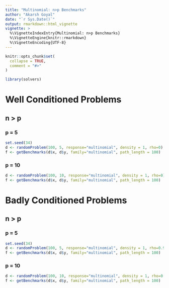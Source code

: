 ```yaml
---
title: "Multinomial: n>p Benchmarks"
author: "Akarsh Goyal"
date: "`r Sys.Date()`"
output: rmarkdown::html_vignette
vignette: >
  %\VignetteIndexEntry{Multinomial: n>p Benchmarks}
  %\VignetteEngine{knitr::rmarkdown}
  %\VignetteEncoding{UTF-8}
---
```


```r
knitr::opts_chunk$set(
  collapse = TRUE,
  comment = "#>"
)
```

```r
library(solvers)
```

# Well Conditioned Problems
## n > p
### p = 5
```r
set.seed(34)
d <- randomProblem(100, 5, response="multinomial", density = 1, rho=0)
f <- getBenchmarks(d$x, d$y, family="multinomial", path_length = 100)
```

### p = 10
```r
d <- randomProblem(100, 10, response="multinomial", density = 1, rho=0)
f <- getBenchmarks(d$x, d$y, family="multinomial", path_length = 100)
```

# Badly Conditioned Problems
## n > p
### p = 5
```r
set.seed(34)
d <- randomProblem(100, 5, response="multinomial", density = 1, rho=0.95)
f <- getBenchmarks(d$x, d$y, family="multinomial", path_length = 100)
```

### p = 10
```r
d <- randomProblem(100, 10, response="multinomial", density = 1, rho=0.95)
f <- getBenchmarks(d$x, d$y, family="multinomial", path_length = 100)
```
